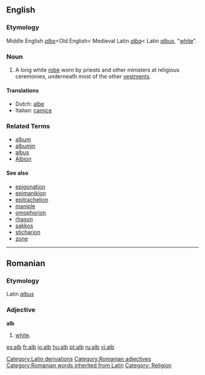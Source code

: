 ==English==

===Etymology===
Middle English ''[[albe]]''<Old English< Medieval Latin ''[[alba]]''< Latin ''[[albus]]'', "[[white]]".

===Noun===
{{en-noun}}
# A long white [[robe]] worn by priests and other ministers at religious ceremonies, underneath most of the other [[vestments]].

====Translations====
{{top}}
*Dutch: [[albe]]
*Italian: [[camice]] {{m}}
{{mid}}
{{bottom}}

===Related Terms===
*[[album]]
*[[albumin]]
*[[albus]]
*[[Albion]]

====See also====
*[[epigonation]]
*[[epimanikion]]
*[[epitrachelion]]
*[[maniple]]
*[[omophorion]]
*[[rhason]]
*[[sakkos]]
*[[sticharion]]
*[[zone]]

----

==Romanian==
===Etymology===
Latin ''[[albus]]''
===Adjective===
'''alb'''
#[[white]].

[[Category:Latin derivations]]
[[Category:Romanian adjectives]]
[[Category:Romanian words inherited from Latin]]
[[Category: Religion]]

[[es:alb]]
[[fr:alb]]
[[io:alb]]
[[hu:alb]]
[[pt:alb]]
[[ru:alb]]
[[vi:alb]]